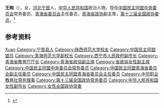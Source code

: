 '''王绚'''（{{bd|1962年|4月||catIdx=Wang王}}），女，[[河北|河北]][[宁晋|宁晋]]人，[[中华人民共和国|中华人民共和国]]政治人物，现任[[中国民主同盟中央委员会|中国民主同盟中央委员会]]常务委员、[[中国民主同盟青海省委员会|青海省委员会]]主任委员，[[青海省政协|青海省政协]]副主席，[[第十三届全国政协委员|第十三届全国政协委员]]。<ref>{{Cite web|title=青海省新一届政协主席、副主席简历(主席多杰热旦)|url=http://district.ce.cn/newarea/sddy/201801/29/t20180129_27961095_9.shtml|accessdate=2020-07-08|work=中国经济网|archiveurl=https://web.archive.org/web/20200708082010/http://district.ce.cn/newarea/sddy/201801/29/t20180129_27961095_9.shtml|archivedate=2020-07-08}}</ref>

== 参考资料 ==
{{reflist}}

{{中国人物小作品}}
{{青海省领导人}}
{{Navboxes 
| title  = 王绚在[[中国民主同盟|中国民主同盟]]的职务
| list1  =
{{中国民主同盟第十二届中央委员会}}
}}
{{Navboxes 
| title  = 王绚在[[中华职业教育社|中华职业教育社]]的职务
| list1  =
{{中华职业教育社第十二届理事会}}
}}

{{Authority control}}
{{DEFAULTSORT:Wang王}}
[[Category:王姓|Xuan]]
[[Category:宁晋县人|Category:宁晋县人]]
[[Category:陕西师范大学校友|Category:陕西师范大学校友]]
[[Category:中国民主同盟盟员|Category:中国民主同盟盟员]]
[[Category:青海师范大学副校长|Category:青海师范大学副校长]]
[[Category:西宁市人民政府副市长|Category:西宁市人民政府副市长]]
[[Category:青海省教育厅厅长|Category:青海省教育厅厅长]]
[[Category:青海省政協副主席|Category:青海省政協副主席]]
[[Category:省政協女性副主席|Category:省政協女性副主席]]
[[Category:中国民主同盟中央委员会常务委员|Category:中国民主同盟中央委员会常务委员]]
[[Category:中国民主同盟青海省委员会副主任委员|Category:中国民主同盟青海省委员会副主任委员]]
[[Category:中国民主同盟青海省委员会主任委员|Category:中国民主同盟青海省委员会主任委员]]
[[Category:中华职业教育社常务理事|Category:中华职业教育社常务理事]]
[[Category:第十三届全国政协常务委员|Category:第十三届全国政协常务委员]]
[[Category:中华人民共和国女性副市长|Category:中华人民共和国女性副市长]]
[[Category:女性全国政协常委|Category:女性全国政协常委]]